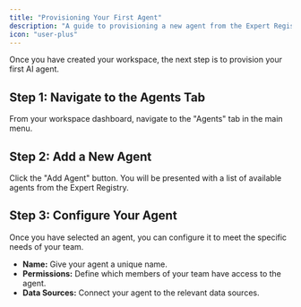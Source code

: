 ```yaml
---
title: "Provisioning Your First Agent"
description: "A guide to provisioning a new agent from the Expert Registry."
icon: "user-plus"
---
```


Once you have created your workspace, the next step is to provision your first AI agent.

## Step 1: Navigate to the Agents Tab

From your workspace dashboard, navigate to the "Agents" tab in the main menu.

## Step 2: Add a New Agent

Click the "Add Agent" button. You will be presented with a list of available agents from the Expert Registry.

## Step 3: Configure Your Agent

Once you have selected an agent, you can configure it to meet the specific needs of your team.

-   **Name:** Give your agent a unique name.
-   **Permissions:** Define which members of your team have access to the agent.
-   **Data Sources:** Connect your agent to the relevant data sources.